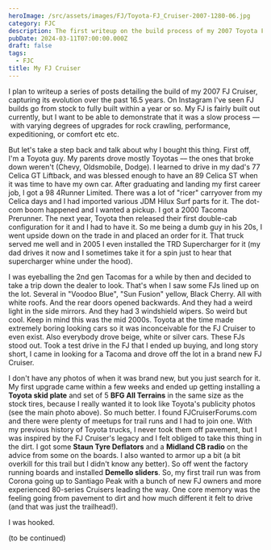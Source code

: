 ```yaml
---
heroImage: /src/assets/images/FJ/Toyota-FJ_Cruiser-2007-1280-06.jpg
category: FJC
description: The first writeup on the build process of my 2007 Toyota FJ Cruiser
pubDate: 2024-03-11T07:00:00.000Z
draft: false
tags:
  - FJC
title: My FJ Cruiser
---
```


I plan to writeup a series of posts detailing the build of my 2007 FJ Cruiser, capturing its evolution over the past 16.5 years. On Instagram I've seen FJ builds go from stock to fully built within a year or so. My FJ is fairly built out currently, but I want to be able to demonstrate that it was a slow process –– with varying degrees of upgrades for rock crawling, performance, expeditioning, or comfort etc etc.

But let's take a step back and talk about why I bought this thing. First off, I'm a Toyota guy. My parents drove mostIy Toyotas –– the ones that broke down weren't (Chevy, Oldsmobile, Dodge). I learned to drive in my dad's 77 Celica GT Liftback, and was blessed enough to have an 89 Celica ST when it was time to have my own car. After graduating and landing my first career job, I got a 98 4Runner Limited. There was a lot of "ricer" carryover from my Celica days and I had imported various JDM Hilux Surf parts for it. The dot-com boom happened and I wanted a pickup. I got a 2000 Tacoma Prerunner. The next year, Toyota then released their first double-cab configuration for it and I had to have it. So me being a dumb guy in his 20s, I went upside down on the trade in and placed an order for it. That truck served me well and in 2005 I even installed the TRD Supercharger for it (my dad drives it now and I sometimes take it for a spin just to hear that supercharger whine under the hood).

I was eyeballing the 2nd gen Tacomas for a while by then and decided to take a trip down the dealer to look. That's when I saw some FJs lined up on the lot. Several in "Voodoo Blue", "Sun Fusion" yellow, Black Cherry. All with white roofs. And the rear doors opened backwards. And they had a weird light in the side mirrors. And they had 3 windshield wipers. So weird but cool. Keep in mind this was the mid 2000s. Toyota at the time made extremely boring looking cars so it was inconceivable for the FJ Cruiser to even exist. Also everybody drove beige, white or silver cars. These FJs stood out. Took a test drive in the FJ that I ended up buying, and long story short, I came in looking for a Tacoma and drove off the lot in a brand new FJ Cruiser.

I don't have any photos of when it was brand new, but you just search for it. My first upgrade came within a few weeks and ended up getting installing a **Toyota skid plate** and set of 5 **BFG All Terrains** in the same size as the stock tires, because I really wanted it to look like Toyota's publicity photos (see the main photo above). So much better. I found FJCruiserForums.com and there were plenty of meetups for trail runs and I had to join one. With my previous history of Toyota trucks, I never took them off pavement, but I was inspired by the FJ Cruiser's legacy and I felt obliged to take this thing in the dirt. I got some **Staun Tyre Deflators** and a **Midland CB radio** on the advice from some on the boards. I also wanted to armor up a bit (a bit overkill for this trail but I didn't know any better). So off went the factory running boards and installed **Demello sliders**. So, my first trail run was from Corona going up to Santiago Peak with a bunch of new FJ owners and more experienced 80-series Cruisers leading the way. One core memory was the feeling going from pavement to dirt and how much different it felt to drive (and that was just the trailhead!).

I was hooked.

(to be continued)
